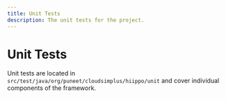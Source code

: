 ```yaml
---
title: Unit Tests
description: The unit tests for the project.
---
```


# Unit Tests

Unit tests are located in `src/test/java/org/puneet/cloudsimplus/hiippo/unit` and cover individual components of the framework.
